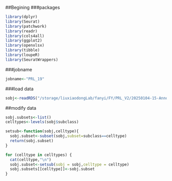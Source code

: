 ##Begining 
###packages

```r
library(dplyr)
library(Seurat)
library(patchwork)
library(readr)
library(cols4all)
library(ggplot2)
library(openxlsx)
library(tibble)
library(loupeR)
library(SeuratWrappers)
```

###jobname

```r
jobname<-"PRL_19"
```

###load data

```r
sobj<-readRDS("/storage/liuxiaodongLab/fanyi/FY/PRL_V2/20250104-15-Annotation-secondgrade/Documents/sobj_2ndAnnotation.rds")
```



##modify data
```r
sobj.subsets<-list()
celltypes<-levels(sobj$subclass)
```


```r
setsub<-function(sobj,celltype){
  sobj.subset<-subset(sobj,subset=subclass==celltype)
  return(sobj.subset)
}
```

```r
for (celltype in celltypes) {
  cat(celltype,"\n")
  sobj.subset<-setsub(sobj = sobj,celltype = celltype)
  sobj.subsets[[celltype]]<-sobj.subset
}
```

